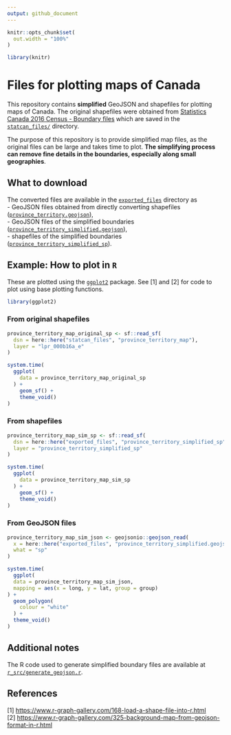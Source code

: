 ```yaml
---
output: github_document
---
```


<!-- README.md is generated from README.Rmd. Please edit that file -->

```r
knitr::opts_chunk$set(
  out.width = "100%"
)

library(knitr)
```

# Files for plotting maps of Canada

This repository contains **simplified** GeoJSON and shapefiles for plotting maps of Canada. The original shapefiles were obtained from [Statistics Canada 2016 Census - Boundary files](https://www12.statcan.gc.ca/census-recensement/2011/geo/bound-limit/bound-limit-2016-eng.cfm) which are saved in the [`statcan_files/`](statcan_files/) directory.

The purpose of this repository is to provide simplified map files, as the original files can be large and takes time to plot. **The simplifying process can remove fine details in the boundaries, especially along small geographies**.


## What to download

The converted files are available in the [`exported_files`](exported_files/) directory as  
- GeoJSON files obtained from directly converting shapefiles ([`province_territory.geojson`](exported_files/province_territory.geojson)),  
- GeoJSON files of the simplified boundaries ([`province_territory_simplified.geojson`](exported_files/province_territory_simplified.geojson)),  
- shapefiles of the simplified boundaries ([`province_territory_simplified_sp`](exported_files/province_territory_simplified_sp/)).  


## Example: How to plot in `R`

These are plotted using the [`ggplot2`](https://ggplot2.tidyverse.org/) package. See [1] and [2] for code to plot using base plotting functions.

```r

library(ggplot2)

```


### From original shapefiles

```r

province_territory_map_original_sp <- sf::read_sf(
  dsn = here::here("statcan_files", "province_territory_map"), 
  layer = "lpr_000b16a_e"
)

system.time(
  ggplot(
    data = province_territory_map_original_sp
  ) + 
    geom_sf() + 
    theme_void()
)

```



### From shapefiles

```r

province_territory_map_sim_sp <- sf::read_sf(
  dsn = here::here("exported_files", "province_territory_simplified_sp"), 
  layer = "province_territory_simplified_sp"
)

system.time(
  ggplot(
    data = province_territory_map_sim_sp
  ) + 
    geom_sf() + 
    theme_void()
)

```

### From GeoJSON files

```r

province_territory_map_sim_json <- geojsonio::geojson_read(
  x = here::here("exported_files", "province_territory_simplified.geojson"),
  what = "sp"
)

system.time(
  ggplot(
  data = province_territory_map_sim_json,
  mapping = aes(x = long, y = lat, group = group)
) + 
  geom_polygon(
    colour = "white"
  ) + 
  theme_void()
)

```



## Additional notes

The R code used to generate simplified boundary files are available at [`r_src/generate_geojson.r`](r_src/generate_geojson.r).



## References

[1] [https://www.r-graph-gallery.com/168-load-a-shape-file-into-r.html](https://www.r-graph-gallery.com/168-load-a-shape-file-into-r.html)  
[2] [https://www.r-graph-gallery.com/325-background-map-from-geojson-format-in-r.html](https://www.r-graph-gallery.com/325-background-map-from-geojson-format-in-r.html)  
